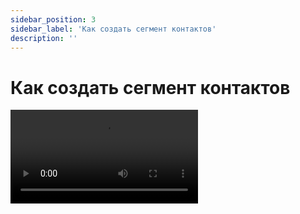 ```yaml
---
sidebar_position: 3
sidebar_label: 'Как создать сегмент контактов'
description: ''
---
```



# Как создать сегмент контактов

<Video src="https://rutube.ru/play/embed/56d397a6454b93803bf93145bbbfda9f" />

Посмотреть видеоурок можно также на [YouTube](https://youtu.be/WBSZEP83qKo?si=kZ9Ms9fkSHN1zoVl).

**Читайте также:** [Что такое сегмент контактов](https://docs.sendsay.ru/subscribers/lists-and-segments/what-is-segment)
